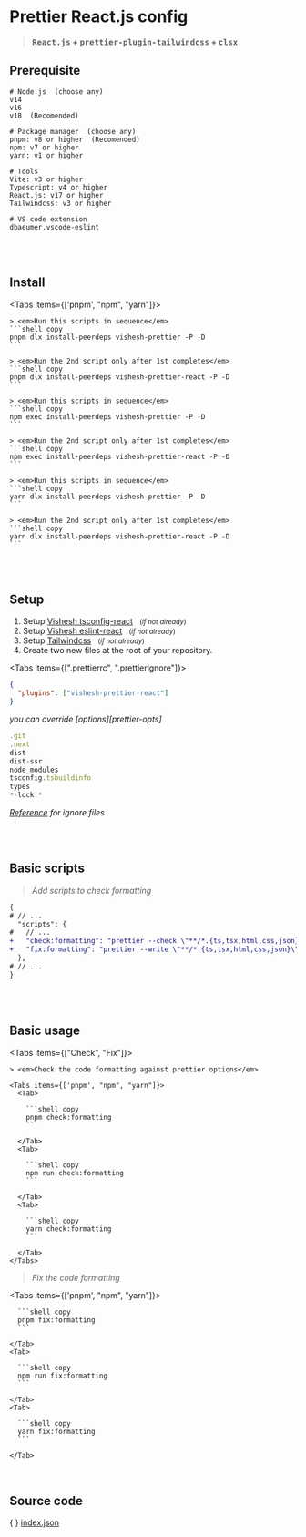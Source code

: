 
# Prettier React.js config

> **<kbd>React.js</kbd> + <kbd>prettier-plugin-tailwindcss</kbd> + <kbd>clsx</kbd>**

## Prerequisite

```shell
# Node.js  (choose any)
v14
v16
v18  (Recomended)

# Package manager  (choose any)
pnpm: v8 or higher  (Recomended)
npm: v7 or higher
yarn: v1 or higher

# Tools
Vite: v3 or higher
Typescript: v4 or higher
React.js: v17 or higher
Tailwindcss: v3 or higher

# VS code extension
dbaeumer.vscode-eslint
```

<br />
<br />

## Install

<Tabs items={['pnpm', "npm", "yarn"]}>
  <Tab>

    > <em>Run this scripts in sequence</em>
    ```shell copy
    pnpm dlx install-peerdeps vishesh-prettier -P -D
    ```

    > <em>Run the 2nd script only after 1st completes</em>
    ```shell copy
    pnpm dlx install-peerdeps vishesh-prettier-react -P -D
    ```

  </Tab>
  <Tab>

    > <em>Run this scripts in sequence</em>
    ```shell copy
    npm exec install-peerdeps vishesh-prettier -P -D
    ```

    > <em>Run the 2nd script only after 1st completes</em>
    ```shell copy
    npm exec install-peerdeps vishesh-prettier-react -P -D
    ```

  </Tab>
  <Tab>

    > <em>Run this scripts in sequence</em>
    ```shell copy
    yarn dlx install-peerdeps vishesh-prettier -P -D
    ```

    > <em>Run the 2nd script only after 1st completes</em>
    ```shell copy
    yarn dlx install-peerdeps vishesh-prettier-react -P -D
    ```

  </Tab>
</Tabs>

<br />
<br />

## Setup

1. Setup [Vishesh tsconfig-react][tsconfig-react] &nbsp;&nbsp;<small>(_if not already_)</small>
2. Setup [Vishesh eslint-react][eslint-react] &nbsp;&nbsp;<small>(_if not already_)</small>
3. Setup [Tailwindcss][tailwindcss] &nbsp;&nbsp;<small>(_if not already_)</small>
4. Create two new files at the root of your repository.

<Tabs items={[".prettierrc", ".prettierignore"]}>

<Tab>

```json filename=".prettierrc" copy
{
  "plugins": ["vishesh-prettier-react"]
}
```

<Callout type="info">
  <em>you can override [options][prettier-opts]</em>
</Callout>

</Tab>

<Tab>

```js filename=".prettierignore" copy
.git
.next
dist
dist-ssr
node_modules
tsconfig.tsbuildinfo
types
*-lock.*
```

<Callout type="info">_[Reference][prettier-ignore] for ignore files_</Callout>

</Tab>
</Tabs>

<br />
<br />

## Basic scripts

> <em>Add scripts to check formatting</em>

```diff filename="package.json"
{
# // ...
  "scripts": {
#   // ...
+   "check:formatting": "prettier --check \"**/*.{ts,tsx,html,css,json}\"",
+   "fix:formatting": "prettier --write \"**/*.{ts,tsx,html,css,json}\""
  },
# // ...
}
```

<br />
<br />

## Basic usage

<Tabs items={["Check", "Fix"]}>
  <Tab>

    > <em>Check the code formatting against prettier options</em>

    <Tabs items={['pnpm', "npm", "yarn"]}>
      <Tab>

        ```shell copy
        pnpm check:formatting
        ```

      </Tab>
      <Tab>

        ```shell copy
        npm run check:formatting
        ```

      </Tab>
      <Tab>

        ```shell copy
        yarn check:formatting
        ```

      </Tab>
    </Tabs>

  </Tab>
  <Tab>

> <em>Fix the code formatting</em>

  <Tabs items={['pnpm', "npm", "yarn"]}>
    <Tab>

      ```shell copy
      pnpm fix:formatting
      ```

    </Tab>
    <Tab>

      ```shell copy
      npm run fix:formatting
      ```

    </Tab>
    <Tab>

      ```shell copy
      yarn fix:formatting
      ```

    </Tab>

  </Tabs>

  </Tab>
</Tabs>

<br />

## Source code

\{ \} [index.json](https://github.com/mrjadeja/vishesh/blob/main/src/packages/dev/prettier-react/index.json)

[vite]: https://vitejs.dev/guide/#scaffolding-your-first-vite-project "Setup vite project"
[prettier-opts]: https://prettier.io/docs/en/options.html "Prettier rules documentation"
[tsconfig-react]: /configs/tsconfig/reacrt "Vishesh typescript react documentation"
[eslint-react]: /configs/eslint/react "Vishesh eslint react documentation"
[tailwindcss]: https://tailwindcss.com/docs/installation/framework-guides "Setup tailwindcss"
[prettier-ignore]: https://prettier.io/docs/en/ignore.html "Prettier ignore official documentation"
